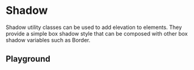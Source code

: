 
# Shadow

Shadow utility classes can be used to add elevation to elements. They provide a simple box shadow style that can be composed with other box shadow variables such as <LinkTo LinkTo kind="tokens-border--default">Border</LinkTo>.

## Playground

<Canvas withToolbar>
  <Story id='utilities-shadow--default' />
</Canvas>

<ArgsTable story='^' />
